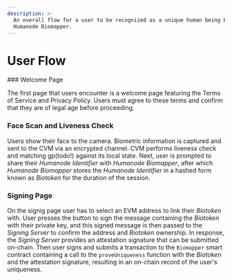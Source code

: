 ```yaml
---
description: >-
  An overall flow for a user to be recognized as a unique human being by
  Humanode Biomapper.
---
```



# User Flow

<Steps>
### Welcome Page

The first page that users encounter is a welcome page featuring
the Terms of Service and Privacy Policy.
Users must agree to these terms and confirm that they are of legal age
before proceeding.

### Face Scan and Liveness Check

Users show their face to the camera. Biometric information is captured and
sent to the CVM via an encrypted channel.
CVM performs liveness check and matching gp(todo!) against its local state.
Next, user is prompted to share their _Humanode Identifier_ with
_Humanode Biomapper_, after which _Humanode Biomapper_ stores
the _Humanode Identifier_ in a hashed form known as _Biotoken_
for the duration of the session.

### Signing Page

On the signig page user has to select an EVM address to link their
_Biotoken_ with.
User presses the button to sign the message containing the _Biotoken_ with their
private key, and this signed message is then passed to the _Signing Server_ to
confirm the address and _Biotoken_ ownership.
In response, the _Signing Server_ provides an attestation signature that
can be submitted on-chain.
Then user signs and submits a transaction to the `Biomapper` smart contract
containing a call to the `proveUniqueness` function with the _Biotoken_
and the attestation signature, resulting in an on-chain record of the user's
uniqueness.

</Steps>
